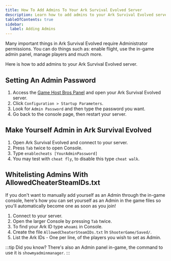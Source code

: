 ---
title: How To Add Admins To Your Ark Survival Evolved Server
description: Learn how to add admins to your Ark Survival Evolved server.
tableOfContents: true
sidebar:
  label: Adding Admins
---

Many important things in Ark Survival Evolved require Administrator permissions. You can do things such as: enable flight, use the in-game admin panel, manage players and much more. 

Here is how to add admins to your Ark Survival Evolved server. 

## Setting An Admin Password

1. Access the [Game Host Bros Panel](https://panel.gamehostbros.com/) and open your Ark Survival Evolved server.
2. Click `Configuration > Startup Parameters`.
3. Look for `Admin Password` and then type the password you want.
4. Go back to the console page, then restart your server.

## Make Yourself Admin in Ark Survival Evolved

1. Open Ark Survival Evolved and connect to your server.
2. Press `Tab` twice to open Console.
3. Type `enablecheats [YourAdminPassword]`
4. You may test with `cheat fly`, to disable this type `cheat walk`.


## Whitelisting Admins With AllowedCheaterSteamIDs.txt

If you don't want to manually add yourself as an Admin through the in-game console, here's how you can set yourself as an Admin in the game files so you'll automatically become one as soon as you join!

1. Connect to your server.
2. Open the larger Console by pressing `Tab` twice.
3. To find your Ark ID type `whoami` in Console.
4. Create the file `AllowedCheaterSteamIDs.txt` In `ShooterGame/Saved/`.
5. List the Ark IDs - One per line, of the players you wish to set as Admin.

:::tip
Did you know? There's also an Admin panel in-game, the command to use it is `showmyadminmanager`.
:::
